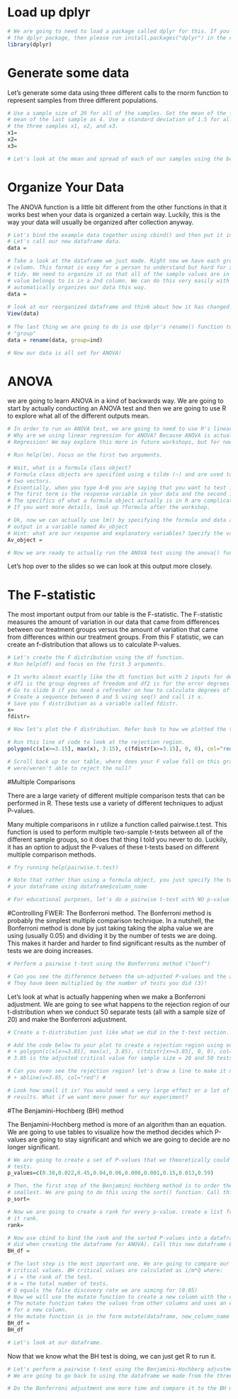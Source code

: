 # Load up dplyr
```r
# We are going to need to load a package called dplyr for this. If you do not have 
# the dplyr package, then please run install.packages("dplyr") in the console first.
library(dplyr)
```

# Generate some data
Let's generate some data using three different calls to the rnorm function to represent samples from three different populations.
```r
# Use a sample size of 20 for all of the samples. Set the mean of the first two samples as 2 and set the 
# mean of the last sample as 4. Use a standard deviation of 1.5 for all samples. We are going to call
# the three samples x1, x2, and x3. 
x1=
x2=
x3=

# Let's look at the mean and spread of each of our samples using the boxplot() function. 

```

# Organize Your Data
The ANOVA function is a little bit different from the other functions in that it works best when your data is organized a certain way. Luckily, this is the way your data will usually be organized after collection anyway.
```r
# Let's bind the example data together using cbind() and then put it into a dataframe with data.frame(). 
# Let's call our new dataframe data. 
data = 

# Take a look at the dataframe we just made. Right now we have each group organized into a different 
# column. This format is easy for a person to understand but hard for a computer to understand. It is not
# tidy. We need to organize it so that all of the sample values are in one column and the group each 
# value belongs to is in a 2nd column. We can do this very easily with the stack() function which 
# automatically organizes our data this way. 
data = 
  
# look at our reorganized dataframe and think about how it has changed. 
View(data)  
  
# The last thing we are going to do is use dplyr's rename() function to change the column name "ind" to 
# "group"
data = rename(data, group=ind)

# Now our data is all set for ANOVA!
```

# ANOVA
we are going to learn ANOVA in a kind of backwards way. We are going to start by actually conducting an ANOVA test and then we are going to use R to explore what all of the different outputs mean. 

```r
# In order to run an ANOVA test, we are going to need to use R's linear regression function lm()
# Why are we using linear regression for ANOVA? Because ANOVA is actually a special application of Linear
# Regression! We may explore this more in future workshops, but for now do not worry about it. 

# Run help(lm). Focus on the first two arguments. 

# Wait, what is a formula class object? 
# Formula class objects are specified using a tilde (~) and are used to specify a relationship between 
# two vectors.
# Essentially, when you type A~B you are saying that you want to test if variable A is dependent on B.
# The first term is the response variable in your data and the second is the explanatory variable. 
# The specifics of what a formula object actually is in R are complicated and beyond this workshop. 
# If you want more details, look up ?formula after the workshop.  

# Ok, now we can actually use lm() by specifying the formula and data arguments. Run lm and save the 
# output in a variable named Av_object
# Hint: what are our response and explanatory variables? Specify the variables using the column names
Av_object =

# Now we are ready to actually run the ANOVA test using the anova() function. 

```
Let's hop over to the slides so we can look at this output more closely. 

# The F-statistic
The most important output from our table is the F-statistic. The F-statistic measures the amount of variation in our data that came from differences between our treatment groups versus the amount of variation that came from differences within our treatment groups. From this F statistic, we can create an f-distribution that allows us to calculate P-values. 
```r
# Let's create the F distribution using the df function.
# Run help(df) and focus on the first 3 arguments. 

# It works almost exactly like the dt function but with 2 inputs for degrees of freedom. 
# df1 is the group degrees of freedom and df2 is for the error degrees of freedom. 
# Go to slide 8 if you need a refresher on how to calculate degrees of freedom. 
# Create a sequence between 0 and 5 using seq() and call it x. 
# Save you f distribution as a variable called fdistr. 
x=
fdistr=

# Now let's plot the F distribution. Refer back to how we plotted the t-distribution. 

# Run this line of code to look at the rejection region.
polygon(c(x[x>=3.15], max(x), 3.15), c(fdistr[x>=3.15], 0, 0), col="red")

# Scroll back up to our table, where does your F value fall on this graph? does it make sense that you 
# were/weren't able to reject the null?
```

#Multiple Comparisons

There are a large variety of different multiple comparison tests that can be performed in R. These tests use a variety of different techniques to adjust P-values. 

Many multiple comparisons in r utilize a function called pairwise.t.test. This function is used to perform multiple two-sample t-tests between all of the different sample groups, so it does that thing I told you never to do. Luckily, it has an option to adjust the P-values of these t-tests based on different multiple comparison methods. 
```r
# Try running help(pairwise.t.test)

# Note that rather than using a formula object, you just specify the two columns you are looking at in 
# your dataframe using dataframe$column_name

# For educational purposes, let's do a pairwise t-test with NO p-value adjustment whatsoever ("none"). 

```

#Controlling FWER: The Bonferroni method. 
The Bonferroni method is probably the simplest multiple comparison technique. In a nutshell, the Bonferroni method is done by just taking taking the alpha value we are using (usually 0.05) and dividing it by the number of tests we are doing. This makes it harder and harder to find significant results as the number of tests we are doing increases. 
```r
# Perform a pairwise t-test using the Bonferroni method ("bonf")

# Can you see the difference between the un-adjusted P-values and the adjusted P-values? 
# They have been multiplied by the number of tests you did (3)!
```

Let's look at what is actually happening when we make a Bonferroni adjustment. We are going to see what happens to the rejection region of our t-distribution when we conduct 50 separate tests (all with a sample size of 20) and make the Bonferroni adjustment. 
```r
# Create a t-distribution just like what we did in the t-test section.

# Add the code below to your plot to create a rejection region using our altered P-value. 
# + polygon(c(x[x>=3.85], max(x), 3.85), c(tdistr[x>=3.85], 0, 0), col="red") #
# 3.85 is the adjusted critical value for sample size = 20 and 50 tests. 

# Can you even see the rejection region? let's draw a line to make it more clear
# + abline(v=3.85, col="red") #

# Look how small it is! You would need a very large effect or a lot of power to find any significant 
# results. What if we want more power for our experiment? 

```

#The Benjamini-Hochberg (BH) method

The Benjamini-Hochberg method is more of an algorithm than an equation. We are going to use tables to visualize how the method decides which P-values are going to stay significant and which we are going to decide are no longer significant. 


```r
# We are going to create a set of P-values that we theoretically could have gotten from performing 10 
# tests. 
p_values=c(0.38,0.022,0.45,0.04,0.06,0.008,0.001,0.15,0.013,0.59)

# Then, the first step of the Benjamini Hochberg method is to order the P-values from largest to 
# smallest. We are going to do this using the sort() function. Call this sorted vector p_sort
p_sort=

# Now we are going to create a rank for every p-value. create a list from 1 to 10 using c() and call
# it rank.  
rank=

# Now use cbind to bind the rank and the sorted P-values into a dataframe (should be familiar to what we
# did when creating the dataframe for ANOVA). Call this new dataframe BH_df. 
BH_df = 

# The last step is the most important one. We are going to compare our ordered P-values to a set of BH 
# critical values. BH critical values are calculated as i/m*Q where:
# i = the rank of the test. 
# m = the total number of tests. 
# Q equals the false discovery rate we are aiming for (0.05)
# Now we will use the mutate function to create a new column with the critical values for each test.
# The mutate function takes the values from other columns and uses an equation to calculate the values 
# for a new column. 
# the mutate function is in the form mutate(dataframe, new_column_name = equation)
BH_df = 
BH_df

# Let's look at our dataframe. 
```

Now that we know what the BH test is doing, we can just get R to run it. 

```r
# Let's perform a pairwise t-test using the Benjamini-Hochberg adjustment. 
# We are going to go back to using the dataframe we made from the three samples we made at the beginning # of this workshop (the one we called data).

```

```r
# Do the Bonferroni adjustment one more time and compare it to the BH method.
```

